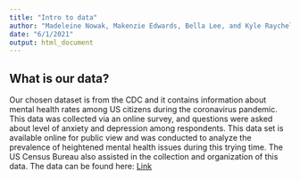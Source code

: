 ```yaml
---
title: "Intro to data"
author: "Madeleine Nowak, Makenzie Edwards, Bella Lee, and Kyle Raychel"
date: "6/1/2021"
output: html_document
---
```


## What is our data?
Our chosen dataset is from the CDC and it contains information about mental health rates among US citizens during the coronavirus pandemic. This data was collected via an online survey, and questions were asked about level of anxiety and depression among respondents. This data set is available online for public view and was conducted to analyze the prevalence of heightened mental health issues during this trying time. The US Census Bureau also assisted in the collection and organization of this data. 
The data can be found here: [Link](https://www.cdc.gov/nchs/covid19/pulse/mental-health.htm)